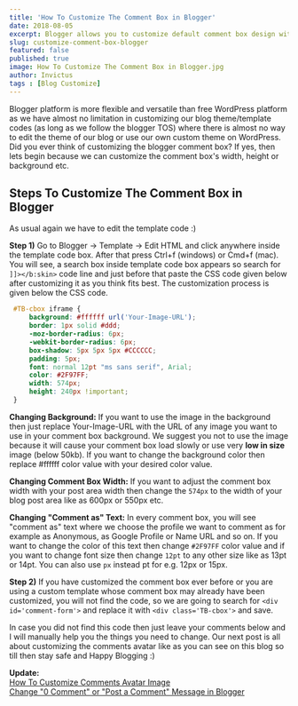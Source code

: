 ```yaml
---
title: 'How To Customize The Comment Box in Blogger'
date: 2018-08-05
excerpt: Blogger allows you to customize default comment box design with simple css. This article will guide you through that.
slug: customize-comment-box-blogger
featured: false
published: true
image: How To Customize The Comment Box in Blogger.jpg
author: Invictus
tags : [Blog Customize]
---
```


Blogger platform is more flexible and versatile than free WordPress platform as we have almost no limitation in customizing our blog theme/template codes (as long as we follow the blogger TOS) where there is almost no way to edit the theme of our blog or use our own custom theme on WordPress. Did you ever think of customizing the blogger comment box? If yes, then lets begin because we can customize the comment box's width, height or background etc.  
  


  
## Steps To Customize The Comment Box in Blogger


As usual again we have to edit the template code :)

  

**Step 1)** Go to Blogger → Template → Edit HTML and click anywhere inside the template code box. After that press Ctrl+f (windows) or Cmd+f (mac). You will see, a search box inside template code box appears so search for `]]></b:skin>` code line and just before that paste the CSS code given below after customizing it as you think fits best. The customization process is given below the CSS code.

  
```css 
 #TB-cbox iframe {  
     background: #ffffff url('Your-Image-URL');  
     border: 1px solid #ddd;  
     -moz-border-radius: 6px;  
     -webkit-border-radius: 6px;  
     box-shadow: 5px 5px 5px #CCCCCC;  
     padding: 5px;  
     font: normal 12pt "ms sans serif", Arial;  
     color: #2F97FF;  
     width: 574px;  
     height: 240px !important;  
 }
```

**Changing Background:** If you want to use the image in the background then just replace Your-Image-URL with the URL of any image you want to use in your comment box background. We suggest you not to use the image because it will cause your comment box load slowly or use very **low in size** image (below 50kb). If you want to change the background color then replace #ffffff color value with your desired color value.

  
**Changing Comment Box Width:** If you want to adjust the comment box width with your post area width then change the `574px` to the width of your blog post area like as 600px or 550px etc.

  
**Changing "Comment as" Text:** In every comment box, you will see "comment as" text where we choose the profile we want to comment as for example as Anonymous, as Google Profile or Name URL and so on. If you want to change the color of this text then change `#2F97FF` color value and if you want to change font size then change `12pt` to any other size like as 13pt or 14pt. You can also use `px` instead pt for e.g. 12px or 15px.

  

**Step 2)** If you have customized the comment box ever before or you are using a custom template whose comment box may already have been customized, you will not find the code, so we are going to search for `<div id='comment-form'>` and replace it with `<div class='TB-cbox'>` and save.

In case you did not find this code then just leave your comments below and I will manually help you the things you need to change. Our next post is all about customizing the comments avatar like as you can see on this blog so till then stay safe and Happy Blogging :)  
  
**Update:**  
[How To Customize Comments Avatar Image](https://www.twistblogg.com/2014/03/how-to-customize-comments-avatar-image-in-blogger.html)  
[Change "0 Comment" or "Post a Comment" Message in Blogger](https://www.twistblogg.com/2015/03/change-0-comments-post-comment-message-blogger.html)